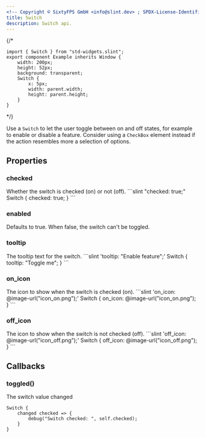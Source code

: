 ```yaml
---
<!-- Copyright © SixtyFPS GmbH <info@slint.dev> ; SPDX-License-Identifier: MIT -->
title: Switch
description: Switch api.
---
```



{/* <CodeSnippetMD>
```slint
import { Switch } from "std-widgets.slint";
export component Example inherits Window {
    width: 200px;
    height: 52px;
    background: transparent;
    Switch {
        x: 5px;
        width: parent.width;
        height: parent.height;
    }
}
```
</CodeSnippetMD> */}

Use a `Switch` to let the user toggle between on and off states, for example to enable or disable a feature. Consider using a `CheckBox` element instead if the action resembles more a selection of options.

## Properties

### checked
<SlintProperty propName="checked" typeName="bool" defaultValue="false" propertyVisibility="in-out">
Whether the switch is checked (on) or not (off).
```slint "checked: true;"
Switch {
    checked: true;
}
```
</SlintProperty>

### enabled
<SlintProperty propName="enabled" typeName="bool" defaultValue="true">
Defaults to true. When false, the switch can't be toggled.
</SlintProperty>

### tooltip
<SlintProperty propName="tooltip" typeName="string">
The tooltip text for the switch.
```slint 'tooltip: "Enable feature";'
Switch {
    tooltip: "Toggle me";
}
```
</SlintProperty>

### on_icon
<SlintProperty propName="on_icon" typeName="image">
The icon to show when the switch is checked (on).
```slint 'on_icon: @image-url("icon_on.png");'
Switch {
    on_icon: @image-url("icon_on.png");
}
```
</SlintProperty>

### off_icon
<SlintProperty propName="off_icon" typeName="image">
The icon to show when the switch is not checked (off).
```slint 'off_icon: @image-url("icon_off.png");'
Switch {
    off_icon: @image-url("icon_off.png");
}
```
</SlintProperty>

## Callbacks

### toggled()
The switch value changed

```slint {3-5}
Switch {
    changed checked => {
        debug("Switch checked: ", self.checked);
    }
}
```
